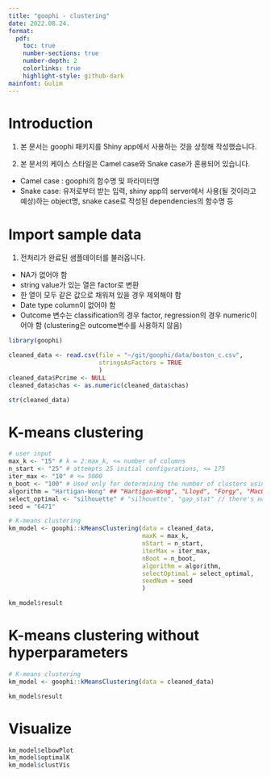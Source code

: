 ```yaml
---
title: "goophi - clustering"
date: 2022.08.24.
format:
  pdf:
    toc: true
    number-sections: true
    number-depth: 2
    colorlinks: true
    highlight-style: github-dark
mainfont: Gulim
---
```


# Introduction

1) 본 문서는 goophi 패키지를 Shiny app에서 사용하는 것을 상정해 작성했습니다.

2) 본 문서의 케이스 스타일은 Camel case와 Snake case가 혼용되어 있습니다.
- Camel case : goophi의 함수명 및 파라미터명
- Snake case: 유저로부터 받는 입력, shiny app의 server에서 사용(될 것이라고 예상)하는 object명, snake case로 작성된 dependencies의 함수명 등

# Import sample data

1) 전처리가 완료된 샘플데이터를 불러옵니다. 
- NA가 없어야 함
- string value가 있는 열은 factor로 변환
- 한 열이 모두 같은 값으로 채워져 있을 경우 제외해야 함
- Date type column이 없어야 함
- Outcome 변수는 classification의 경우 factor, regression의 경우 numeric이어야 함 (clustering은 outcome변수를 사용하지 않음)

```r
library(goophi)

cleaned_data <- read.csv(file = "~/git/goophi/data/boston_c.csv", 
                         stringsAsFactors = TRUE
                         )
cleaned_data$Pcrime <- NULL
cleaned_data$chas <- as.numeric(cleaned_data$chas)

str(cleaned_data)
```

# K-means clustering

```r
# user input
max_k <- "15" # k = 2:max_k, <= number of columns
n_start <- "25" # attempts 25 initial configurations, <= 175
iter_max <- "10" # <= 5000
n_boot <- "100" # Used only for determining the number of clusters using gap statistic
algorithm = "Hartigan-Wong" ## "Hartigan-Wong", "Lloyd", "Forgy", "MacQueen"
select_optimal <- "silhouette" # "silhouette", "gap_stat" // there's no mathematical definition for selecting optimal k using elbow(wss) method.
seed = "6471"

# K-means clustering
km_model <- goophi::kMeansClustering(data = cleaned_data,
                                     maxK = max_k,
                                     nStart = n_start,
                                     iterMax = iter_max,
                                     nBoot = n_boot,
                                     algorithm = algorithm,
                                     selectOptimal = select_optimal,
                                     seedNum = seed
                                     )

km_model$result
```

# K-means clustering without hyperparameters

```r
# K-means clustering
km_model <- goophi::kMeansClustering(data = cleaned_data)

km_model$result
```

# Visualize

```r
km_model$elbowPlot
km_model$optimalK
km_model$clustVis
```
